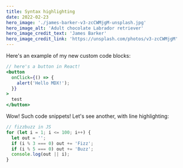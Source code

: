 ```yaml
---
title: Syntax highlighting
date: 2022-02-23
hero_image: './james-barker-v3-zcCWMjgM-unsplash.jpg'
hero_image_alt: 'Adult chocolate Labrador retriever'
hero_image_credit_text: 'James Barker'
hero_image_credit_link: 'https://unsplash.com/photos/v3-zcCWMjgM'
---
```


Here's an example of my new custom code blocks:

```jsx file=fancy-button.jsx
// here's a button in React!
<button
  onClick={() => {
    alert('Hello MDX!');
  }}
>
  test
</button>
```

Wow! Such code snippets!
Let's see another, with line highlighting:

```js highlights=4-6
// fizzbuzz in JS
for (let i = 1; i <= 100; i++) {
  let out = '';
  if (i % 3 === 0) out += 'Fizz';
  if (i % 5 === 0) out += 'Buzz';
  console.log(out || i);
}
```
